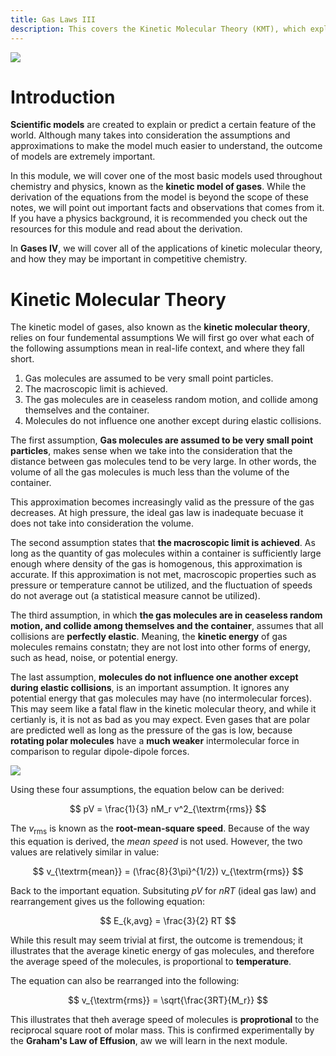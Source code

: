 ```yaml
---
title: Gas Laws III
description: This covers the Kinetic Molecular Theory (KMT), which explains the behaviors of gases.
---
```


<img src="https://i.imgur.com/46hcbn2.png"/>

# Introduction

**Scientific models** are created to explain or predict a certain feature of the world.
Although many takes into consideration the assumptions and approximations to make the model much easier to understand, the outcome of models are extremely important.

In this module, we will cover one of the most basic models used throughout chemistry and physics, known as the **kinetic model of gases**.
While the derivation of the equations from the model is beyond the scope of these notes, we will point out important facts and observations that comes from it.
If you have a physics background, it is recommended you check out the resources for this module and read about the derivation.

In **Gases IV**, we will cover all of the applications of kinetic molecular theory, and how they may be important in competitive chemistry.

# Kinetic Molecular Theory

The kinetic model of gases, also known as the **kinetic molecular theory**, relies on four fundemental assumptions
We will first go over what each of the following assumptions mean in real-life context, and where they fall short.

1. Gas molecules are assumed to be very small point particles.
2. The macroscopic limit is achieved.
3. The gas molecules are in ceaseless random motion, and collide among themselves and the container.
4. Molecules do not influence one another except during elastic collisions.

The first assumption, **Gas molecules are assumed to be very small point particles**, makes sense when we take into the consideration that the distance between gas molecules tend to be very large.
In other words, the volume of all the gas molecules is much less than the volume of the container.

This approximation becomes increasingly valid as the pressure of the gas decreases.
At high pressure, the ideal gas law is inadequate becuase it does not take into consideration the volume.

The second assumption states that **the macroscopic limit is achieved**.
As long as the quantity of gas molecules within a container is sufficiently large enough where density of the gas is homogenous, this approximation is accurate.
If this approximation is not met, macroscopic properties such as pressure or temperature cannot be utilized, and the fluctuation of speeds do not average out (a statistical measure cannot be utilized).

The third assumption, in which **the gas molecules are in ceaseless random motion, and collide among themselves and the container**, assumes that all collisions are **perfectly elastic**.
Meaning, the **kinetic energy** of gas molecules remains constatn; they are not lost into other forms of energy, such as head, noise, or potential energy.

The last assumption, **molecules do not influence one another except during elastic collisions**, is an important assumption.
It ignores any potential energy that gas molecules may have (no intermolecular forces).
This may seem like a fatal flaw in the kinetic molecular theory, and while it certianly is, it is not as bad as you may expect.
Even gases that are polar are predicted well as long as the pressure of the gas is low, because **rotating polar molecules** have a **much weaker** intermolecular force in comparison to regular dipole-dipole forces.

<img src="https://i.imgur.com/M1J8Xug.gif"/>

Using these four assumptions, the equation below can be derived:

$$
pV = \frac{1}{3} nM_r v^2_{\textrm{rms}}
$$

The $v_{\textrm{rms}}$ is known as the **root-mean-square speed**.
Because of the way this equation is derived, the _mean speed_ is not used.
However, the two values are relatively similar in value:

$$
v_{\textrm{mean}} = (\frac{8}{3\pi}^{1/2}) v_{\textrm{rms}}
$$

Back to the important equation.
Subsituting $pV$ for $nRT$ (ideal gas law) and rearrangement gives us the following equation:

$$
E_{k,avg} = \frac{3}{2} RT
$$

While this result may seem trivial at first, the outcome is tremendous; it illustrates that the average kinetic energy of gas molecules, and therefore the average speed of the molecules, is proportional to **temperature**.

The equation can also be rearranged into the following:

$$
v_{\textrm{rms}} = \sqrt{\frac{3RT}{M_r}}
$$

This illustrates that theh average speed of molecules is **proprotional** to the reciprocal square root of molar mass.
This is confirmed experimentally by the **Graham's Law of Effusion**, aw we will learn in the next module.
